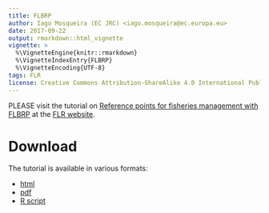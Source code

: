 ```yaml
---
title: FLBRP
author: Iago Mosqueira (EC JRC) <iago.mosqueira@ec.europa.eu>
date: 2017-09-22
output: rmarkdown::html_vignette
vignette: >
  %\VignetteEngine{knitr::rmarkdown}
  %\VignetteIndexEntry{FLBRP}
  %\VignetteEncoding{UTF-8}
tags: FLR
license: Creative Commons Attribution-ShareAlike 4.0 International Public License
---
```


PLEASE visit the tutorial on [Reference points for fisheries management with FLBRP](http://www.flr-project.org/doc/Reference_points_for_fisheries_management_with_FLBRP.html) at the [FLR website](http://flr-project.org).

# Download

The tutorial is available in various formats:

- [html](http://www.flr-project.org/doc/Reference_points_for_fisheries_management_with_FLBRP.html)
- [pdf](http://www.flr-project.org/doc/pdf/Reference_points_for_fisheries_management_with_FLBRP.pdf)
- [R script](http://www.flr-project.org/doc/R/Reference_points_for_fisheries_management_with_FLBRP.R)
